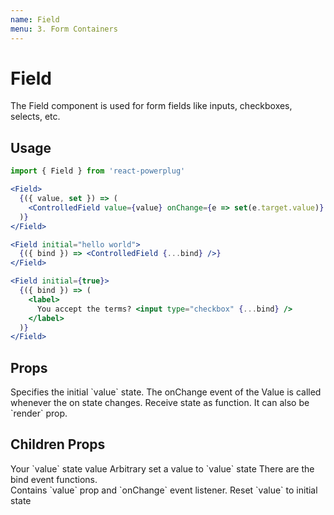 ```yaml
---
name: Field
menu: 3. Form Containers
---
```



# Field

The Field component is used for form fields like inputs, checkboxes, selects, etc.

## Usage

```js
import { Field } from 'react-powerplug'
```

```jsx
<Field>
  {({ value, set }) => (
    <ControlledField value={value} onChange={e => set(e.target.value)} />
  )}
</Field>
```

```jsx
<Field initial="hello world">
  {({ bind }) => <ControlledField {...bind} />}
</Field>
```

```jsx
<Field initial={true}>
  {({ bind }) => (
    <label>
      You accept the terms? <input type="checkbox" {...bind} />
    </label>
  )}
</Field>
```

## Props

<Props>
  <Prop name="initial" type="any">
    Specifies the initial `value` state.
  </Prop>
  <Prop name="onChange" type="function">
    The onChange event of the Value is called whenever the on state changes.
  </Prop>
  <Prop name="children" type="function">
    Receive state as function. It can also be `render` prop.
  </Prop>
</Props>

## Children Props

<ChildrenProps>
  <ChildrenProp name="value" type="any">
    Your `value` state value
  </ChildrenProp>
  <ChildrenProp name="set" type="function">
    Arbitrary set a value to `value` state
  </ChildrenProp>
  <ChildrenProp name="bind" type="object">
    There are the bind event functions.<br />
    Contains `value` prop and `onChange` event listener.
  </ChildrenProp>
  <ChildrenProp name="reset" type="function">
    Reset `value` to initial state
  </ChildrenProp>
</ChildrenProps>
